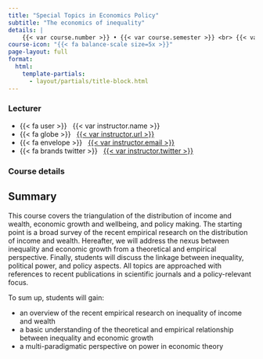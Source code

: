 ```yaml
---
title: "Special Topics in Economics Policy"
subtitle: "The economics of inequality"
details: |
    {{< var course.number >}} • {{< var course.semester >}} <br> {{< var university.name >}}
course-icon: "{{< fa balance-scale size=5x >}}"
page-layout: full
format:
  html:
    template-partials:
      - layout/partials/title-block.html
---
```


::: {.home}

::: {.grid .course-details}

::: {.g-col-12 .g-col-sm-6 .g-col-md-4}

### Lecturer

- {{< fa user >}} &nbsp; {{< var instructor.name >}}
- {{< fa globe >}} &nbsp; [{{< var instructor.url >}}]({{< var instructor.url >}})
- {{< fa envelope >}} &nbsp; <a href="mailto:{{< var instructor.email >}}">{{< var instructor.email >}}</a>
- {{< fa brands twitter >}} &nbsp; [{{< var instructor.twitter >}}](https://www.twitter.com/{{< var instructor.twitter >}})


### Course details



:::
:::


## Summary

This course covers the triangulation of the distribution of income and wealth, economic growth and wellbeing, and policy making. The starting point is a broad survey of the recent empirical research on the distribution of income and wealth. Hereafter, we will address the nexus between inequality and economic growth from a theoretical and empirical perspective. Finally, students will discuss the linkage between inequality, political power, and policy aspects. All topics are approached with references to recent publications in scientific journals and a policy-relevant focus.

To sum up, students will gain:

- an overview of the recent empirical research on inequality of income and wealth
- a basic understanding of the theoretical and empirical relationship between inequality and economic growth
- a multi-paradigmatic perspective on power in economic theory

:::

